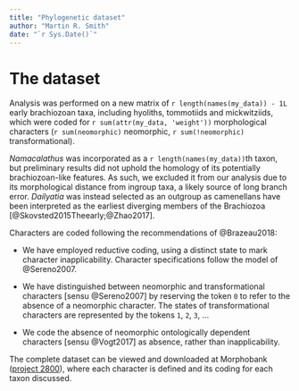 ```yaml
---
title: "Phylogenetic dataset"
author: "Martin R. Smith"
date: "`r Sys.Date()`"
---
```


# The dataset {#dataset}

Analysis was performed on a new matrix of `r length(names(my_data)) - 1L` early brachiozoan taxa, including hyoliths, tommotiids and mickwitziids, which were coded for `r sum(attr(my_data, 'weight'))` morphological characters (`r sum(neomorphic)` neomorphic, `r sum(!neomorphic)` transformational).

_Namacalathus_ was incorporated as a `r length(names(my_data))`th taxon, but preliminary results did not uphold the homology of its potentially brachiozoan-like features.  As such, we excluded it from our analysis due to its morphological distance from ingroup taxa, a likely source of long branch error.  _Dailyatia_ was instead selected as an outgroup as camenellans have been interpreted as the earliest diverging members of the Brachiozoa [@Skovsted2015Theearly;@Zhao2017].

Characters are coded following the recommendations of @Brazeau2018:

- We have employed reductive coding, using a distinct state to mark character inapplicability. Character specifications follow the model of @Sereno2007.

- We have distinguished between neomorphic and transformational characters [sensu @Sereno2007] by reserving the token `0` to refer to the absence of a neomorphic character.  The states of transformational characters are represented by the tokens `1`, `2`, `3`, ...

- We code the absence of neomorphic ontologically dependent characters [sensu @Vogt2017] as absence, rather than inapplicability.


The complete dataset can be viewed and downloaded at Morphobank ([project 2800](https://morphobank.org/permalink/?P2800)), where each character is defined
and its coding for each taxon discussed.
